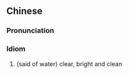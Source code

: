 ==Chinese==
{{zh-forms|type=22}}

===Pronunciation===
{{zh-pron
|m=bōguāng línlín
|cat=id
}}

===Idiom===
{{zh-idiom}}

# (said of water) clear, bright and clean